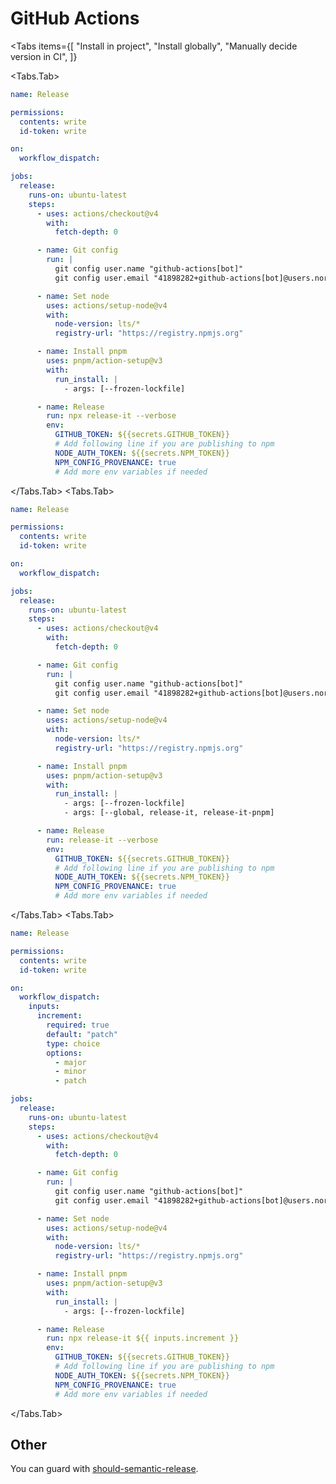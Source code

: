 # GitHub Actions


<Tabs
  items={[
    "Install in project",
    "Install globally",
    "Manually decide version in CI",
  ]}
>
  <Tabs.Tab>

```yaml copy filename=".github/workflows/release.yml"
name: Release

permissions:
  contents: write
  id-token: write

on:
  workflow_dispatch:

jobs:
  release:
    runs-on: ubuntu-latest
    steps:
      - uses: actions/checkout@v4
        with:
          fetch-depth: 0

      - name: Git config
        run: |
          git config user.name "github-actions[bot]"
          git config user.email "41898282+github-actions[bot]@users.noreply.github.com"

      - name: Set node
        uses: actions/setup-node@v4
        with:
          node-version: lts/*
          registry-url: "https://registry.npmjs.org"

      - name: Install pnpm
        uses: pnpm/action-setup@v3
        with:
          run_install: |
            - args: [--frozen-lockfile]

      - name: Release
        run: npx release-it --verbose
        env:
          GITHUB_TOKEN: ${{secrets.GITHUB_TOKEN}}
          # Add following line if you are publishing to npm
          NODE_AUTH_TOKEN: ${{secrets.NPM_TOKEN}}
          NPM_CONFIG_PROVENANCE: true
          # Add more env variables if needed
```

  </Tabs.Tab>
  <Tabs.Tab>

```yaml copy filename=".github/workflows/release.yml"
name: Release

permissions:
  contents: write
  id-token: write

on:
  workflow_dispatch:

jobs:
  release:
    runs-on: ubuntu-latest
    steps:
      - uses: actions/checkout@v4
        with:
          fetch-depth: 0

      - name: Git config
        run: |
          git config user.name "github-actions[bot]"
          git config user.email "41898282+github-actions[bot]@users.noreply.github.com"

      - name: Set node
        uses: actions/setup-node@v4
        with:
          node-version: lts/*
          registry-url: "https://registry.npmjs.org"

      - name: Install pnpm
        uses: pnpm/action-setup@v3
        with:
          run_install: |
            - args: [--frozen-lockfile]
            - args: [--global, release-it, release-it-pnpm]

      - name: Release
        run: release-it --verbose
        env:
          GITHUB_TOKEN: ${{secrets.GITHUB_TOKEN}}
          # Add following line if you are publishing to npm
          NODE_AUTH_TOKEN: ${{secrets.NPM_TOKEN}}
          NPM_CONFIG_PROVENANCE: true
          # Add more env variables if needed
```

  </Tabs.Tab>
  <Tabs.Tab>

```yaml copy filename=".github/workflows/release.yml"
name: Release

permissions:
  contents: write
  id-token: write

on:
  workflow_dispatch:
    inputs:
      increment:
        required: true
        default: "patch"
        type: choice
        options:
          - major
          - minor
          - patch

jobs:
  release:
    runs-on: ubuntu-latest
    steps:
      - uses: actions/checkout@v4
        with:
          fetch-depth: 0

      - name: Git config
        run: |
          git config user.name "github-actions[bot]"
          git config user.email "41898282+github-actions[bot]@users.noreply.github.com"

      - name: Set node
        uses: actions/setup-node@v4
        with:
          node-version: lts/*
          registry-url: "https://registry.npmjs.org"

      - name: Install pnpm
        uses: pnpm/action-setup@v3
        with:
          run_install: |
            - args: [--frozen-lockfile]

      - name: Release
        run: npx release-it ${{ inputs.increment }}
        env:
          GITHUB_TOKEN: ${{secrets.GITHUB_TOKEN}}
          # Add following line if you are publishing to npm
          NODE_AUTH_TOKEN: ${{secrets.NPM_TOKEN}}
          NPM_CONFIG_PROVENANCE: true
          # Add more env variables if needed
```

  </Tabs.Tab>
</Tabs>

## Other

You can guard with [should-semantic-release](https://github.com/JoshuaKGoldberg/should-semantic-release).
